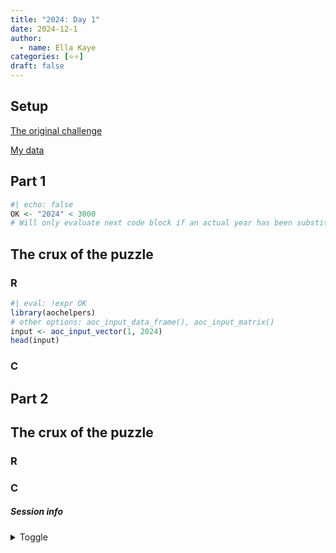 ```yaml
---
title: "2024: Day 1"
date: 2024-12-1
author: 
  - name: Ella Kaye
categories: [⭐⭐]
draft: false
---
```


## Setup

[The original challenge](https://adventofcode.com/2024/day/1)

[My data](input){target="_blank"}

## Part 1

```r
#| echo: false
OK <- "2024" < 3000
# Will only evaluate next code block if an actual year has been substituted for the placeholder.
```

::: {.callout-note collapse="false" icon="false"}
## The crux of the puzzle

:::

### R

```r
#| eval: !expr OK
library(aochelpers)
# other options: aoc_input_data_frame(), aoc_input_matrix()
input <- aoc_input_vector(1, 2024)
head(input)
```

### C

## Part 2

::: {.callout-note collapse="false" icon="false"}
## The crux of the puzzle

:::

### R

### C


##### Session info {.appendix}

<details><summary>Toggle</summary>

```r
#| echo: false
library(sessioninfo)
# save the session info as an object
pkg_session <- session_info(pkgs = "attached")

# get the quarto version
quarto_version <- system("quarto --version", intern = TRUE)

# inject the quarto info
pkg_session$platform$quarto <- paste(
  system("quarto --version", intern = TRUE), 
  "@", 
  quarto::quarto_path()
  )

# print it out
pkg_session
```

</details>





